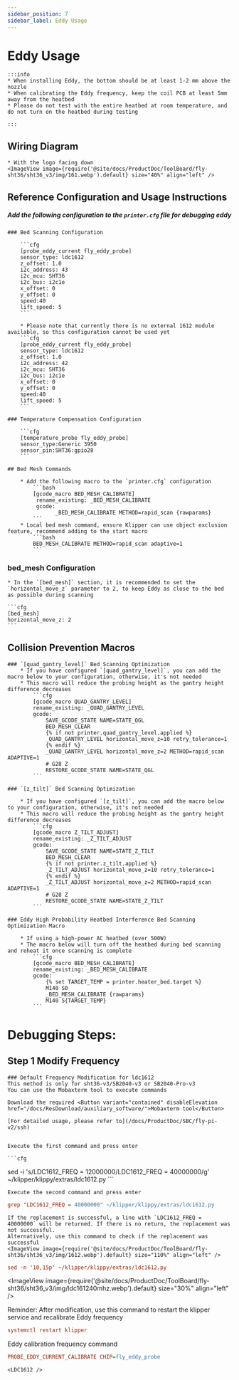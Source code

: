 ```yaml
---
sidebar_position: 7
sidebar_label: Eddy Usage
---
```




# Eddy Usage

    :::info
    * When installing Eddy, the bottom should be at least 1-2 mm above the nozzle
    * When calibrating the Eddy frequency, keep the coil PCB at least 5mm away from the heatbed
    * Please do not test with the entire heatbed at room temperature, and do not turn on the heatbed during testing

    :::


## Wiring Diagram

    * With the logo facing down
    <ImageView image={require('@site/docs/ProductDoc/ToolBoard/fly-sht36/sht36_v3/img/161.webp').default} size="40%" align="left" />


## Reference Configuration and Usage Instructions

##### Add the following configuration to the `printer.cfg` file for debugging eddy

    ### Bed Scanning Configuration

        ```cfg
        [probe_eddy_current fly_eddy_probe]
        sensor_type: ldc1612
        z_offset: 1.0
        i2c_address: 43
        i2c_mcu: SHT36
        i2c_bus: i2c1e
        x_offset: 0
        y_offset: 0
        speed:40
        lift_speed: 5
        ```

        * Please note that currently there is no external 1612 module available, so this configuration cannot be used yet
        ```cfg
        [probe_eddy_current fly_eddy_probe]
        sensor_type: ldc1612
        z_offset: 1.0
        i2c_address: 42
        i2c_mcu: SHT36
        i2c_bus: i2c1e
        x_offset: 0
        y_offset: 0
        speed:40
        lift_speed: 5
        ```

    ### Temperature Compensation Configuration

        ```cfg
        [temperature_probe fly_eddy_probe]
        sensor_type:Generic 3950
        sensor_pin:SHT36:gpio28
        ```

    ## Bed Mesh Commands
    
        * Add the following macro to the `printer.cfg` configuration
            ```bash
            [gcode_macro BED_MESH_CALIBRATE]
             rename_existing: _BED_MESH_CALIBRATE
             gcode: 
                   _BED_MESH_CALIBRATE METHOD=rapid_scan {rawparams}
            ```
        * Local bed mesh command, ensure Klipper can use object exclusion feature, recommend adding to the start macro
            ```bash
            BED_MESH_CALIBRATE METHOD=rapid_scan adaptive=1 
            ```

### bed_mesh Configuration

    * In the `[bed_mesh]` section, it is recommended to set the `horizontal_move_z` parameter to 2, to keep Eddy as close to the bed as possible during scanning

    ```cfg
    [bed_mesh]
    horizontal_move_z: 2
    ```
## Collision Prevention Macros

    ### `[quad_gantry_level]` Bed Scanning Optimization
        * If you have configured `[quad_gantry_level]`, you can add the macro below to your configuration, otherwise, it's not needed
        * This macro will reduce the probing height as the gantry height difference decreases
            ```cfg
            [gcode_macro QUAD_GANTRY_LEVEL]
            rename_existing: _QUAD_GANTRY_LEVEL
            gcode:
                SAVE_GCODE_STATE NAME=STATE_QGL
                BED_MESH_CLEAR
                {% if not printer.quad_gantry_level.applied %}
                _QUAD_GANTRY_LEVEL horizontal_move_z=10 retry_tolerance=1
                {% endif %}
                _QUAD_GANTRY_LEVEL horizontal_move_z=2 METHOD=rapid_scan ADAPTIVE=1
                # G28 Z
                RESTORE_GCODE_STATE NAME=STATE_QGL
            ```

    ### `[z_tilt]` Bed Scanning Optimization

        * If you have configured `[z_tilt]`, you can add the macro below to your configuration, otherwise, it's not needed
        * This macro will reduce the probing height as the gantry height difference decreases
            ```cfg
            [gcode_macro Z_TILT_ADJUST]
            rename_existing: _Z_TILT_ADJUST
            gcode:
                SAVE_GCODE_STATE NAME=STATE_Z_TILT
                BED_MESH_CLEAR
                {% if not printer.z_tilt.applied %}
                _Z_TILT_ADJUST horizontal_move_z=10 retry_tolerance=1
                {% endif %}
                _Z_TILT_ADJUST horizontal_move_z=2 METHOD=rapid_scan ADAPTIVE=1
                # G28 Z
                RESTORE_GCODE_STATE NAME=STATE_Z_TILT
            ```

    ### Eddy High Probability Heatbed Interference Bed Scanning Optimization Macro

        * If using a high-power AC heatbed (over 500W)
        * The macro below will turn off the heatbed during bed scanning and reheat it once scanning is complete
            ```cfg
            [gcode_macro BED_MESH_CALIBRATE]
            rename_existing: _BED_MESH_CALIBRATE
            gcode:
                {% set TARGET_TEMP = printer.heater_bed.target %}
                M140 S0
                _BED_MESH_CALIBRATE {rawparams}
                M140 S{TARGET_TEMP}
            ```

   # Debugging Steps:
   ## Step 1 Modify Frequency

    ### Default Frequency Modification for ldc1612
    This method is only for sht36-v3/SB2040-v3 or SB2040-Pro-v3
    You can use the Mobaxterm tool to execute commands
    
    Download the required <Button variant="contained" disableElevation href="/docs/ResDownload/auxiliary_software/">Mobaxterm tool</Button>
    
    [For detailed usage, please refer to](/docs/ProductDoc/SBC/fly-pi-v2/ssh)


    Execute the first command and press enter

    ```cfg
sed -i 's/LDC1612_FREQ = 12000000/LDC1612_FREQ = 40000000/g' ~/klipper/klippy/extras/ldc1612.py
    ```

    Execute the second command and press enter
  ```cfg
grep "LDC1612_FREQ = 40000000" ~/klipper/klippy/extras/ldc1612.py
  ```
    If the replacement is successful, a line with `LDC1612_FREQ = 40000000` will be returned. If there is no return, the replacement was not successful.
    Alternatively, use this command to check if the replacement was successful
    <ImageView image={require('@site/docs/ProductDoc/ToolBoard/fly-sht36/sht36_v3/img/1612.webp').default} size="110%" align="left" />
```cfg
sed -n '10,15p' ~/klipper/klippy/extras/ldc1612.py
```
   <ImageView image={require('@site/docs/ProductDoc/ToolBoard/fly-sht36/sht36_v3/img/ldc161240mhz.webp').default} size="30%" align="left" />

   Reminder: After modification, use this command to restart the klipper service and recalibrate Eddy frequency
   ```cfg
   systemctl restart klipper
   ```
   Eddy calibration frequency command
   ```cfg
   PROBE_EDDY_CURRENT_CALIBRATE CHIP=fly_eddy_probe
   ```
    <LDC1612 />